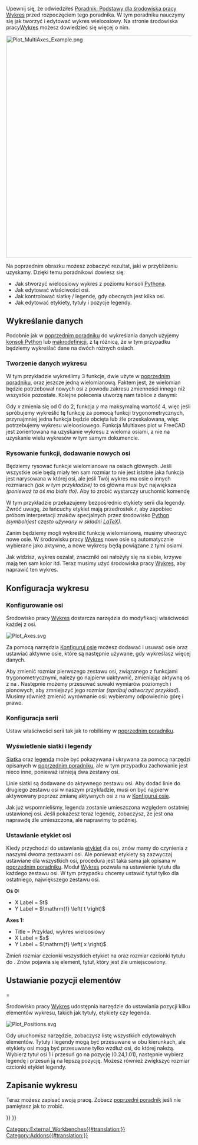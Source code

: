 <languages/>

{{TutorialInfo/pl
|Topic=środowisko pracy wykres
|Level=średniozaawansowany
|Time=dowolny
|Author=
|FCVersion= -
|Files=
}}

Upewnij się, że odwiedziłeś [[Plot_Basic_tutorial/pl|Poradnik: Podstawy dla środowiska pracy Wykres]] przed rozpoczęciem tego poradnika. W tym poradniku nauczymy się jak tworzyć i edytować wykres wieloosiowy. Na stronie środowiska  pracy[[Plot_Workbench/pl|Wykres]] możesz dowiedzieć się więcej o nim.

[[Image:Plot_MultiAxes_Example.png|600px]]
{{Caption|Przykład wykresu wieloosiowego}}

Na poprzednim obrazku możesz zobaczyć rezultat, jaki w przybliżeniu uzyskamy. Dzięki temu poradnikowi dowiesz się:
* Jak stworzyć wieloosiowy wykres z poziomu konsoli [[Python_console/pl|Pythona]].
* Jak edytować właściwości osi.
* Jak kontrolować siatkę / legendę, gdy obecnych jest kilka osi.
* Jak edytować etykiety, tytuły i pozycje legendy.

<span id="Plotting_data"></span>
==Wykreślanie danych==


Podobnie jak w [[Plot_Basic_tutorial/pl|poprzednim poradniku]] do wykreślania danych użyjemy [[Python_console/pl|konsoli Python]] lub [[Macros|makrodefinicji]], z tą różnicą, że w tym przypadku będziemy wykreślać dane na dwóch różnych osiach.

<span id="Creating_plot_data"></span>
===Tworzenie danych wykresu===

W tym przykładzie wykreślimy 3 funkcje, dwie użyte w [[Plot_Basic_tutorial/pl|poprzednim poradniku]], oraz jeszcze jedną wielomianową. Faktem jest, że wielomian będzie potrzebował nowych osi z powodu zakresu zmienności innego niż wszystkie pozostałe. Kolejne polecenia utworzą nam tablice z danymi:

{{Code|code=
import math
p = range(0,1001)
x = [2.0*xx/1000.0 for xx in p]
y = [xx**2.0 for xx in x]
t = [tt/1000.0 for tt in p]
s = [math.sin(math.pi*2.0*tt) for tt in t]
c = [math.cos(math.pi*2.0*tt) for tt in t]
}}

Gdy ''x'' zmienia się od 0 do 2, funkcja ''y'' ma maksymalną wartość 4, więc jeśli spróbujemy wykreślić tę funkcję za pomocą funkcji trygonometrycznych, przynajmniej jedna funkcja będzie obcięta lub źle przeskalowana, więc potrzebujemy wykresu wieloosiowego. Funkcja Multiaxes plot w FreeCAD jest zorientowana na uzyskanie wykresu z wieloma osiami, a nie na uzyskanie wielu wykresów w tym samym dokumencie.

<span id="Drawing_functions,_adding_new_axes"></span>
===Rysowanie funkcji, dodawanie nowych osi===

Będziemy rysować funkcje wielomianowe na osiach głównych. Jeśli wszystkie osie będą miały ten sam rozmiar to nie jest istotne jaka funkcja jest narysowana w której osi, ale jeśli Twój wykres ma osie o innych rozmiarach ''(jak w tym przykładzie)'' to oś główna musi być największa ''(ponieważ ta oś ma białe tło)''. Aby to zrobić wystarczy uruchomić komendę

{{Code|code=
try:
    from FreeCAD.Plot import Plot
except ImportError:
    from freecad.plot import Plot

Plot.plot(t,s,r"$\sin\left( 2 \pi t \right)$")
Plot.plot(t,c,r"$\cos\left( 2 \pi t \right)$")
}}

<div class="mw-translate-fuzzy">
W tym przykładzie przekazujemy bezpośrednio etykiety serii dla legendy. Zwróć uwagę, że łańcuchy etykiet mają przedrostek ''r'', aby zapobiec próbom interpretacji znaków specjalnych przez środowisko [[Python/pl|Python]] ''(symbol ''r'' jest często używany w składni [http://www.latex-project.org LaTeX])''.
</div>

Zanim będziemy mogli wykreślić funkcję wielomianową, musimy utworzyć nowe osie. W środowisku pracy [[Plot_Workbench/pl|Wykres]] nowe osie są automatycznie wybierane jako aktywne, a nowe wykresy będą powiązane z tymi osiami.

{{Code|code=
Plot.addNewAxes()
Plot.plot(x,y,r"$x^2$")
}}

Jak widzisz, wykres oszalał, znaczniki osi nałożyły się na siebie, krzywe mają ten sam kolor itd. Teraz musimy użyć środowiska pracy [[Plot_Workbench/pl|Wykres]], aby naprawić ten wykres.

<span id="Configuring_plot"></span>
==Konfiguracja wykresu==

<span id="Configuring_axes"></span>
===Konfigurowanie osi===

Środowisko pracy [[Plot_Workbench/pl|Wykres]] dostarcza narzędzia do modyfikacji właściwości każdej z osi.

[[Image:Plot_Axes.svg‎]]
{{Caption|Ikonka narzędzia konfiguracji osi}}

Za pomocą narzędzia [[Plot_Axes/pl|Konfiguruj osie]] możesz dodawać i usuwać osie oraz ustawiać aktywne osie, które są następnie używane, gdy wykreślasz więcej danych.

Aby zmienić rozmiar pierwszego zestawu osi, związanego z funkcjami trygonometrycznymi, należy go najpierw uaktywnić, zmieniając aktywną oś z {{Value|1}} na {{Value|0}}. Następnie możemy przesuwać suwaki wymiarów poziomych i pionowych, aby zmniejszyć jego rozmiar ''(spróbuj odtworzyć przykład)''. Musimy również zmienić wyrównanie osi: wybieramy odpowiednio górę i prawo.

<span id="Configuring_series"></span>
===Konfiguracja serii===

Ustaw właściwości serii tak jak to robiliśmy w [[Plot_Basic_tutorial/pl|poprzednim poradniku]].

<span id="Showing_grid_and_legend"></span>
===Wyświetlenie siatki i legendy===

[[Plot_Grid/pl|Siatka]] oraz [[Plot_Legend/pl|legenda]] może być pokazywana i ukrywana za pomocą narzędzi opisanych w [[Plot_Basic_tutorial/pl|poprzednim poradniku]], ale w tym przypadku zachowanie jest nieco inne, ponieważ istnieją dwa zestawy osi.

Linie siatki są dodawane do aktywnego zestawu osi. Aby dodać linie do drugiego zestawu osi w naszym przykładzie, musi on być najpierw aktywowany poprzez zmianę aktywnych osi z {{Value|0}} na {{Value|1}} w [[Plot_Axes/pl|Konfiguruj osie]].

Jak już wspomnieliśmy, legenda zostanie umieszczona względem ostatniej ustawionej osi. Jeśli pokażesz teraz legendę, zobaczysz, że jest ona naprawdę źle umieszczona, ale naprawimy to później.

<span id="Setting_axes_labels"></span>
===Ustawianie etykiet osi===

Kiedy przychodzi do ustawiania [[Plot_Labels/pl|etykiet]] dla osi, znów mamy do czynienia z naszymi dwoma zestawami osi. Ale ponieważ etykiety są zazwyczaj ustawiane dla wszystkich osi, procedura jest taka sama jak opisana w [[Plot_Basic_tutorial/pl|poprzednim poradniku]]. Moduł [[Plot_Workbench/pl|Wykres]] pozwala na ustawienie tytułu dla każdego zestawu osi. W tym przypadku chcemy ustawić tytuł tylko dla ostatniego, największego zestawu osi.

'''Oś 0:'''
* X Label = $t$
* Y Label = $\mathrm{f} \left( t \right)$
'''Axes 1:'''
* Title = Przykład, wykres wieloosiowy
* X Label = $x$
* Y Label = $\mathrm{f} \left( x \right)$

Zmień rozmiar czcionki wszystkich etykiet na {{Value|20}} oraz rozmiar czcionki tytułu do {{Value|24}}. Znów pojawia się element, tytuł, który jest źle umiejscowiony.

<span id="Setting_elements_position"></span>
==Ustawianie pozycji elementów===

Środowisko pracy [[Plot_Workbench/pl|Wykres]] udostępnia narzędzie do ustawiania pozycji kilku elementów wykresu, takich jak tytuły, etykiety czy legenda.

[[Image:Plot_Positions.svg]]
{{Caption|Ikona edytora pozycji}}

Gdy uruchomisz narzędzie, zobaczysz listę wszystkich edytowalnych elementów. Tytuły i legendy mogą być przesuwane w obu kierunkach, ale etykiety osi mogą być przesuwane tylko wzdłuż osi, do której należą. Wybierz tytuł osi 1 i przesuń go na pozycję (0.24,1.01), następnie wybierz legendę i przesuń ją na lepszą pozycję. Możesz również zwiększyć rozmiar czcionki etykiet legendy.

<span id="Saving_plot"></span>
==Zapisanie wykresu==

Teraz możesz zapisać swoją pracę. Zobacz [[Plot_Basic_tutorial/pl|poprzedni poradnik]] jeśli nie pamiętasz jak to zrobić.


{{Plot_Tools_navi{{#translation:}}}}
{{Userdocnavi{{#translation:}}}}
[[Category:External_Workbenches{{#translation:}}]]
[[Category:Addons{{#translation:}}]]